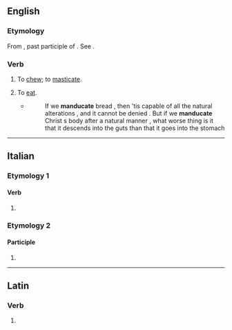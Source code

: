 ==English==

===Etymology===
From {{etyl|la|en}} {{lena}} {{m|la|manducatus}}, past participle of {{m|la|manducare||to chew}}. See {{m|en|manger}}.

===Verb===
{{en-verb}}

# {{lb|en|literary}} To [[chew]]; to [[masticate]].
# {{lb|en|literary}} To [[eat]].
#* {{RQ:Taylor Real Presence}}
#*:If we '''manducate''' bread , then 'tis capable of all the natural alterations , and it cannot be denied . But if we '''manducate''' Christ s body after a natural manner , what worse thing is it that it descends into the guts than that it goes into the stomach

----

==Italian==

===Etymology 1===

====Verb====
{{head|it|verb form}}

# {{inflection of|it|manducare||2|p|pres|indc|;|2|p|impr}}

===Etymology 2===

====Participle====
{{head|it|past participle form|g=f-p}}

# {{feminine plural of|it|manducato}}

----

==Latin==

===Verb===
{{la-verb-form|mandūcāte}}

# {{inflection of|la|mandūcō||2|p|pres|actv|impr}}